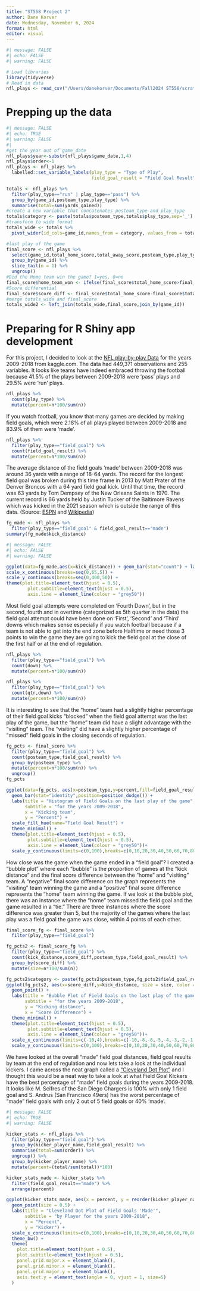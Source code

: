 ```yaml
---
title: "ST558 Project 2"
author: Dane Korver
date: Wednesday, November 6, 2024
format: html
editor: visual
---
```


```r
#| message: FALSE
#| echo: FALSE
#| warning: FALSE

# Load libraries
library(tidyverse)
# Read in data
nfl_plays <- read_csv("/Users/danekorver/Documents/Fall2024 ST558/scratch/NFL Play by Play 2009-2018 (v5).csv")
```

# Prepping up the data

```r
#| message: FALSE
#| echo: TRUE
#| warning: FALSE
#| 
#get the year out of game_date
nfl_plays$year<-substr(nfl_plays$game_date,1,4)
nfl_plays$order<-1
nfl_plays <- nfl_plays %>% 
  labelled::set_variable_labels(play_type = "Type of Play",
                                field_goal_result = "Field Goal Result")

totals <- nfl_plays %>% 
  filter(play_type=="run" | play_type=="pass") %>%
  group_by(game_id,posteam_type,play_type) %>%
  summarise(total=sum(yards_gained))
#create a new variable that concatenates posteam_type and play_type 
totals$category <- paste(totals$posteam_type,totals$play_type,sep='_')
#transform to wide format
totals_wide <- totals %>%
  pivot_wider(id_cols=game_id,names_from = category, values_from = total)

#last play of the game
final_score <- nfl_plays %>% 
  select(game_id,total_home_score,total_away_score,posteam_type,play_type,field_goal_result,kick_distance,posteam_type) %>%
  group_by(game_id) %>%
  slice_tail(n = 1) %>%
  ungroup()
#Did the Home team win the game? 1=yes, 0=no
final_score$home_team_won <- ifelse(final_score$total_home_score>final_score$total_away_score,1,0)
#Score differential
final_score$score_diff <- final_score$total_home_score-final_score$total_away_score
#merge totals_wide and final_score 
totals_wide2 <- left_join(totals_wide,final_score,join_by(game_id))

```

# Preparing for R Shiny app development

For this project, I decided to look at the [NFL play-by-play Data](https://www.kaggle.com/datasets/maxhorowitz/nflplaybyplay2009to2016/data) for the years 2009-2018 from kaggle.com. The data had 449,371 observations and 255 variables. It looks like teams have indeed embraced throwing the football because 41.5% of the plays between 2009-2018 were 'pass' plays and 29.5% were 'run' plays.

```r

nfl_plays %>% 
  count(play_type) %>%
  mutate(percent=n*100/sum(n))

```

If you watch football, you know that many games are decided by making field goals, which were 2.18% of all plays played between 2009-2018 and 83.9% of them were 'made'.

```r

nfl_plays %>% 
  filter(play_type=="field_goal") %>%
  count(field_goal_result) %>%
  mutate(percent=n*100/sum(n))

```

The average distance of the field goals 'made' between 2009-2018 was around 36 yards with a range of 18-64 yards. The record for the longest field goal was broken during this time frame in 2013 by Matt Prater of the Denver Broncos with a 64 yard field goal kick. Until that time, the record was 63 yards by Tom Dempsey of the New Orleans Saints in 1970. The current record is 66 yards held by Justin Tucker of the Baltimore Ravens which was kicked in the 2021 season which is outside the range of this data. (Source: [ESPN](https://www.espn.com/nfl/story/_/id/40994229/what-longest-field-goals-nfl-history) and [Wikipedia](https://en.wikipedia.org/wiki/Field_goal))

```r

fg_made <- nfl_plays %>% 
  filter(play_type=="field_goal" & field_goal_result=="made")
summary(fg_made$kick_distance)

```

```r
#| message: FALSE
#| echo: FALSE
#| warning: FALSE

ggplot(data=fg_made,aes(x=kick_distance)) + geom_bar(stat="count") + labs(title = "Histogram of 'Made' Field Goals", subtitle = "for the years 2009-2018", x = "Kick Distance (in yards)", y = "Count") + theme_minimal() + 
scale_x_continuous(breaks=seq(0,65,5)) +
scale_y_continuous(breaks=seq(0,400,50)) + 
theme(plot.title=element_text(hjust = 0.5),
        plot.subtitle=element_text(hjust = 0.5),
        axis.line = element_line(colour = "grey50"))

```

Most field goal attempts were completed on 'Fourth Down', but in the second, fourth and in overtime (categorized as 5th quarter in the data) the field goal attempt could have been done on 'First', 'Second' and 'Third' downs which makes sense especially if you watch football because if a team is not able to get into the end zone before Halftime or need those 3 points to win the game they are going to kick the field goal at the close of the first half or at the end of regulation.

```r

nfl_plays %>% 
  filter(play_type=="field_goal") %>%
  count(down) %>%
  mutate(percent=n*100/sum(n))

nfl_plays %>% 
  filter(play_type=="field_goal") %>%
  count(qtr,down) %>%
  mutate(percent=n*100/sum(n))

```

It is interesting to see that the “home” team had a slightly higher percentage of their field goal kicks “blocked” when the field goal attempt was the last play of the game, but the “home” team did have a slight advantage with the “visiting” team. The "visiting" did have a slightly higher percentage of “missed” field goals in the closing seconds of regulation.

```r

fg_pcts <- final_score %>% 
  filter(play_type=="field_goal") %>%
  count(posteam_type,field_goal_result) %>%
  group_by(posteam_type) %>%
  mutate(percent=n*100/sum(n)) %>%
  ungroup()
fg_pcts

ggplot(data=fg_pcts, aes(x=posteam_type,y=percent,fill=field_goal_result)) +
  geom_bar(stat="identity",position=position_dodge()) +
  labs(title = "Histogram of Field Goals on the last play of the game",
       subtitle = "for the years 2009-2018",
       x = "Kicking team",
       y = "Percent") +
  scale_fill_hue(name="Field Goal Result") + 
  theme_minimal() +
  theme(plot.title=element_text(hjust = 0.5),
        plot.subtitle=element_text(hjust = 0.5),
        axis.line = element_line(colour = "grey50"))+
  scale_y_continuous(limits=c(0,100),breaks=c(0,10,20,30,40,50,60,70,80,90,100))

```

How close was the game when the game ended in a "field goal"? I created a “bubble plot” where each “bubble” is the proportion of games at the “kick distance” and the final score difference between the “home” and “visiting” team. A “negative” final score difference on the graph represents the “visiting” team winning the game and a “positive” final score difference represents the “home” team winning the game. If we look at the bubble plot, there was an instance where the “home” team missed the field goal and the game resulted in a “tie.” There are three instances where the score difference was greater than 5, but the majority of the games where the last play was a field goal the game was close, within 4 points of each other.

```r

final_score_fg <- final_score %>% 
  filter(play_type=="field_goal")

fg_pcts2 <- final_score_fg %>% 
  filter(play_type=="field_goal") %>%
  count(kick_distance,score_diff,posteam_type,field_goal_result) %>%
  group_by(score_diff) %>%
  mutate(size=n*100/sum(n))

fg_pcts2$category <- paste(fg_pcts2$posteam_type,fg_pcts2$field_goal_result,sep=' ')
ggplot(fg_pcts2, aes(x=score_diff,y=kick_distance, size = size, color = category)) +
  geom_point() +
  labs(title = "Bubble Plot of Field Goals on the last play of the game",
       subtitle = "for the years 2009-2018",
       y = "Kicking distance",
       x = "Score Difference") +
  theme_minimal() +
  theme(plot.title=element_text(hjust = 0.5),
        plot.subtitle=element_text(hjust = 0.5),
        axis.line = element_line(colour = "grey50"))+
  scale_x_continuous(limits=c(-10,4),breaks=c(-10,-8,-6,-5,-4,-3,-2,-1,0,1,2,3,4))+
  scale_y_continuous(limits=c(0,100),breaks=c(0,10,20,30,40,50,60,70,80,90,100))

```

We have looked at the overall “made” field goal distances, field goal results by team at the end of regulation and now lets take a look at the individual kickers. I came across the neat graph called a [“Cleveland Dot Plot”](https://r-graphics.org) and I thought this would be a neat way to take a look at what Field Goal Kickers have the best percentage of “made” field goals during the years 2009-2018. It looks like M. Scifres of the San Diego Chargers is 100% with only 1 field goal and S. Andrus (San Francisco 49ers) has the worst percentage of “made” field goals with only 2 out of 5 field goals or 40% 'made'.

```r
#| message: FALSE
#| echo: TRUE
#| warning: FALSE

kicker_stats <- nfl_plays %>% 
  filter(play_type=="field_goal") %>%
  group_by(kicker_player_name,field_goal_result) %>%
  summarise(total=sum(order)) %>%
  ungroup() %>%
  group_by(kicker_player_name) %>%
  mutate(percent=(total/sum(total))*100)

kicker_stats_made <- kicker_stats %>% 
  filter(field_goal_result=="made") %>%
  arrange(percent)

ggplot(kicker_stats_made, aes(x = percent, y = reorder(kicker_player_name, percent))) +
  geom_point(size = 0.5) +  
  labs(title = "Cleveland Dot Plot of Field Goals 'Made'",
       subtitle = "by Player for the years 2009-2018",
       x = "Percent",
       y = "Kicker") +
  scale_x_continuous(limits=c(0,100),breaks=c(0,10,20,30,40,50,60,70,80,90,100))+
  theme_bw() +
  theme(
    plot.title=element_text(hjust = 0.5),
    plot.subtitle=element_text(hjust = 0.5),
    panel.grid.major.x = element_blank(),
    panel.grid.minor.x = element_blank(),
    panel.grid.major.y = element_blank(),
    axis.text.y = element_text(angle = 0, vjust = 1, size=5)
  )

```
